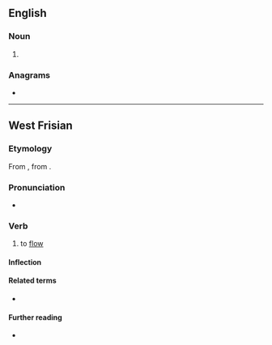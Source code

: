 ==English==

===Noun===
{{en-noun}}

# {{obsolete spelling of|stream|lang=en}}

===Anagrams===
* {{anagrams|en|a=aeemrst|Maestre|Mateers|Teamers|measter|remates|reteams|steamer|teamers}}

----

==West Frisian==

===Etymology===
From {{inh|fy|ofs|}}, from {{inh|fy|gem-pro|*straumijaną}}.

===Pronunciation===
* {{IPA|fy|/ˈstrɪə̯mə/}}

===Verb===
{{head|fy|verb}}

# to [[flow]]

====Inflection====
{{rfinfl|fy|verb}}

====Related terms====
* {{l|fy|stream}}

====Further reading====
* {{R:WFT|98611}}